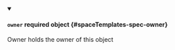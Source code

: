 


<details className="config-field" data-expandable="true" open>
<summary>

#### `owner` <span className="config-field-required" data-required="false">required</span> <span className="config-field-type">object</span> <span className="config-field-default"></span> <span className="config-field-enum"></span> {#spaceTemplates-spec-owner}

Owner holds the owner of this object

</summary>

<PartialOwnerreference />


</details>
